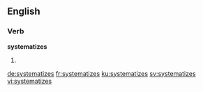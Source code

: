 
==English==

===Verb===
'''systematizes'''

# {{en-third-person singular of|systematize}}

[[de:systematizes]]
[[fr:systematizes]]
[[ku:systematizes]]
[[sv:systematizes]]
[[vi:systematizes]]